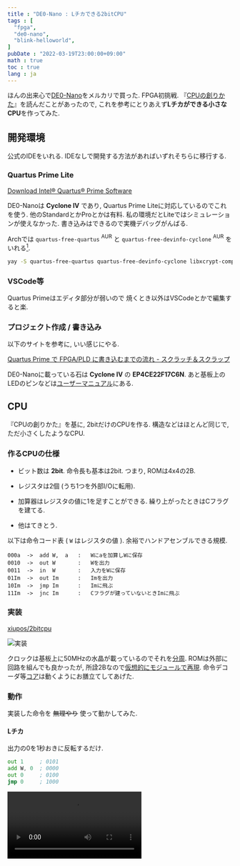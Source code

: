 ```yaml
---
title : "DE0-Nano : Lチカできる2bitCPU"
tags : [
  "fpga",
  "de0-nano",
  "blink-helloworld",
]
pubDate : "2022-03-19T23:00:00+09:00"
math : true
toc : true
lang : ja
---
```



ほんの出来心で[DE0-Nano](https://www.terasic.com.tw/cgi-bin/page/archive.pl?No=593)をメルカリで買った.
FPGA初挑戦.
『[CPUの創りかた](http://siesta.la.coocan.jp/info/info.html)』を読んだことがあったので,
これを参考にとりあえず**Lチカができる小さなCPU**を作ってみた.


## 開発環境

公式のIDEをいれる.
IDEなしで開発する方法があればいずれそちらに移行する.


### Quartus Prime Lite

[Download Intel® Quartus® Prime Software](https://www.intel.com/content/www/us/en/software/programmable/quartus-prime/download.html)

DE0-Nanoは **Cyclone IV** であり,
Quartus Prime Liteに対応しているのでこれを使う.
他のStandardとかProとかは有料.
私の環境だとLiteではシミュレーションが使えなかった.
書き込みはできるので実機デバッグがんばる.

Archでは `quartus-free-quartus` $^\mathsf{AUR}$ と `quartus-free-devinfo-cyclone` $^\mathsf{AUR}$ をいれる[^1].
[^1]: [Intel Quartus Prime - ArchWiki](https://wiki.archlinux.org/title/Intel_Quartus_Prime)

```bash
yay -S quartus-free-quartus quartus-free-devinfo-cyclone libxcrypt-compat
```


### VSCode等

Quartus Primeはエディタ部分が弱いので
焼くとき以外はVSCodeとかで編集すると楽.


### プロジェクト作成 / 書き込み

以下のサイトを参考に, いい感じにやる.

[Quartus Prime で FPGA/PLD に書き込むまでの流れ - スクラッチ＆スクラップ](https://macrochelys99.hatenablog.jp/entry/2018/02/02/213838)

DE0-Nanoに載っている石は **Cyclone IV** の **EP4CE22F17C6N**.
あと基板上のLEDのピンなどは[ユーザーマニュアル](https://www.ti.com/lit/ug/tidu737/tidu737.pdf)にある.


## CPU

『CPUの創りかた』を基に, 2bitだけのCPUを作る.
構造などはほとんど同じで, ただ小さくしたようなCPU.


### 作るCPUの仕様

- ビット数は **2bit**.
命令長も基本は2bit.
つまり, ROMは4x4の2B.

- レジスタは2個 (うち1つを外部I/Oに転用).

- 加算器はレジスタの値に1を足すことができる.
繰り上がったときはCフラグを建てる.

- 他はてきとう.

以下は命令コード表 ( `W` はレジスタの値 ).
余裕でハンドアセンブルできる規模.

```
000a  ->  add W,  a   :   Wにaを加算しWに保存
0010  ->  out W       :   Wを出力
0011  ->  in  W       :   入力をWに保存
01Im  ->  out Im      :   Imを出力
10Im  ->  jmp Im      :   Imに飛ぶ
11Im  ->  jnc Im      :   Cフラグが建っていないときImに飛ぶ
```


### 実装

[xiupos/2bitcpu](https://github.com/xiupos/2bitcpu)

![実装](./_1.png)

クロックは基板上に50MHzの水晶が載っているのでそれを[分周](https://github.com/xiupos/2bitcpu/blob/main/divfreq.v).
ROMは外部に回路を組んでも良かったが,
所詮2Bなので[仮想的にモジュールで再現](https://github.com/xiupos/2bitcpu/blob/main/rom.v).
命令デコーダ等[コア](https://github.com/xiupos/2bitcpu/blob/main/core.v)は動くようにお膳立てしてあげた.


### 動作

実装した命令を ~~無理やり~~ 使って動かしてみた.


#### Lチカ

出力の0を1秒おきに反転するだけ.

```asm
out 1     ; 0101
add W, 0  ; 0000
out 0     ; 0100
jmp 0     ; 1000
```

<Video src={video1} loop />


#### カウントアップ

0~3を順に出力するだけ.

```asm
add W, 1  ; 0001
out W     ; 0010
jnc 0     ; 1100
jmp 3     ; 1011
```

<Video src={video2} loop />


#### エコーバック

入力を出力するだけ.

```asm
in W      ; 0011
out W     ; 0010
jmp 0     ; 1000
add W, 0  ; 0000
```

<Video src={video3} loop />


2bit は小さすぎるって, なにもできん.
